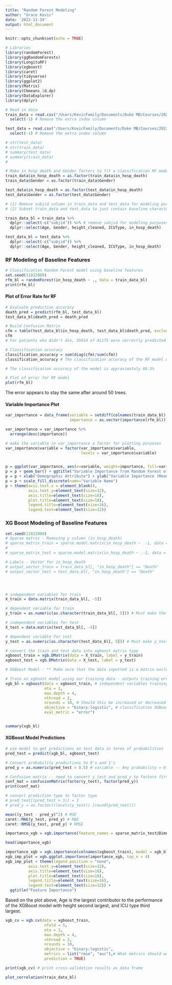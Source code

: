 ```yaml
---
title: "Random Forest Modeling"
author: "Grace Kovic"
date: '2022-11-19'
output: html_document
---
```


```r
knitr::opts_chunk$set(echo = TRUE)
```

```r
# Libraries 
library(randomForest)
library(ggRandomForests)
library(LongituRF)
library(xgboost)
library(caret)
library(tidyverse)
library(ggplot2)
library(Matrix)
library(Ckmeans.1d.dp)
library(DataExplorer)
library(dplyr)
```

```r
# Read in data 
train_data = read.csv("/Users/KovicFamily/Documents/Duke MB/Courses/2022-2023 Courses/Fall 2022/BIOSTAT 707 - Stat Machine Learning/Final Project/707FinalProject/train.csv") %>% 
  select(-1) # Remove the extra index column 

test_data = read.csv("/Users/KovicFamily/Documents/Duke MB/Courses/2022-2023 Courses/Fall 2022/BIOSTAT 707 - Stat Machine Learning/Final Project/707FinalProject/test.csv") %>% 
  select(-1) # Remove the extra index column 
```

```r
# str(test_data)
# str(train_data)
# summary(test_data)
# summary(train_data)
# 

# Make in_hosp_death and Gender factors to fit a classification RF model
train_data$in_hosp_death = as.factor(train_data$in_hosp_death)
train_data$Gender = as.factor(train_data$Gender)

test_data$in_hosp_death = as.factor(test_data$in_hosp_death)
test_data$Gender = as.factor(test_data$Gender)
```

```r
# (1) Remove subjid column in train_data and test_data for modeling purposes  
# (2) Subset train_data and test_data to just contain baseline characteristics collected at time of ICU admission (Age, Gender, Weight, Height, ICU Type, in_hosp_death) plus in_hosp_death

train_data_bl = train_data %>% 
  dplyr::select(-c("subjid")) %>% # remove subjid for modeling purposes 
  dplyr::select(Age, Gender, height_cleaned, ICUType, in_hosp_death)

test_data_bl = test_data %>% 
  dplyr::select(-c("subjid")) %>% 
  dplyr::select(Age, Gender, height_cleaned, ICUType, in_hosp_death)
```

### RF Modeling of Baseline Features

```r
# Classification Random Forest model using baseline features
set.seed(11022009)
rfm_bl = randomForest(in_hosp_death ~ ., data = train_data_bl) 
print(rfm_bl)

```

#### Plot of Error Rate for RF 

```r
# Evaluate prediction accuracy
death_pred = predict(rfm_bl, test_data_bl)
test_data_bl$death_pred = death_pred

# Build Confusion Matrix 
cfm = table(test_data_bl$in_hosp_death, test_data_bl$death_pred, exclude = NULL)
cfm
# For patients who didn't die, 35014 of 41175 were correctly predicted to have not died. For those who did die, 621 of 41175 were correctly predicted to have died. 

# Classification accuracy 
classification_accuracy = sum(diag(cfm)/sum(cfm))
classification_accuracy # The classification accuracy of the RF model using baseline 

# The classification accuracy of the model is approximately 86.5%

```

```r
# Plot of error for RF model
plot(rfm_bl)
```

The error appears to stay the same after around 50 trees.

#### Variable Importance Plot 

```r
var_importance = data_frame(variable = setdiff(colnames(train_data_bl), "in_hosp_death"), 
                            importance = as.vector(importance(rfm_bl)))

var_importance = var_importance %>% 
  arrange(desc(importance)) 

# make the variable in var_importance a factor for plotting purposes 
var_importance$variable = factor(var_importance$variable, 
                                 levels = var_importance$variable)


p = ggplot(var_importance, aes(x=variable, weight=importance, fill=variable))
p = p + geom_bar() + ggtitle("Variable Importance from Random Forest of Baseline Features")
p = p + xlab("Demographic Attribute") + ylab("Variable Importance (Mean Decrease in Gini Index)")
p = p + scale_fill_discrete(name="Variable Name")
p + theme(axis.text.x = element_blank(),
          axis.text.y=element_text(size=12),
          axis.title=element_text(size=16),
          plot.title=element_text(size=18),
          legend.title=element_text(size=16),
          legend.text=element_text(size=12)) 

```

### XG Boost Modeling of Baseline Features

```r
set.seed(11022009)
# Sparse matrix - Removing y column (in_hosp_death)
# sparse_matrix_train = sparse.model.matrix(in_hosp_death ~ .-1, data = train_data_bl)
# 
# sparse_matrix_test = sparse.model.matrix(in_hosp_death ~ .-1, data = test_data_bl)

# Labels - Vector for in_hosp_death
# output_vector_train = train_data_bl[, "in_hosp_death"] == "Death"
# output_vector_test = test_data_bl[, "in_hosp_death"] == "Death"




# independent variables for train
X_train = data.matrix(train_data_bl[, -5])

# dependent variable for train
y_train = as.numeric(as.character(train_data_bl[, 5])) # Must make the y_train a character and then numeric

# independent variables for test
X_test = data.matrix(test_data_bl[, -5])

# dependent variable for test
y_test = as.numeric(as.character(test_data_bl[, 5])) # Must make y_test a character and then numeric

# convert the train and test data into xgboost matrix type 
xgboost_train = xgb.DMatrix(data = X_train, label = y_train)
xgboost_test = xgb.DMatrix(data = X_test, label = y_test)

# XGBoost Model - ** Make sure that the data inputted is a matrix excluding y variable. The y variable will be inputted as a separate vector using the label argument

# Train an xgboost model using our training data - outputs training error
xgb_bl = xgboost(data = xgboost_train, # independent variables training data
                 eta = 1, 
                 max.depth = 4, 
                 nthread = 2, 
                 nrounds = 10, # Should this be increased or decreased ?
                 objective = "binary:logistic", # classification XGBoost
                 eval_metric = "error") 


summary(xgb_bl)

```

#### XGBoost Model Predictions
```r
# use model to get predictions on test data in terms of probabilities 
pred_test = predict(xgb_bl, xgboost_test)

# Convert probability predictions to 0's and 1's
pred_y = as.numeric(pred_test > 0.5) # variable -- Any probability > 0.5 is classified as 1 and 0, otherwise 

# Confusion matrix -- need to convert y_test and pred_y to factors first
conf_mat = confusionMatrix(factor(y_test), factor(pred_y))
print(conf_mat)

# convert prediction type to factor type 
# pred_test[(pred_test > 3)] = 3
# pred_y = as.factor((levels(y_test)) [round(pred_test)])

```

```r
mean((y_test - pred_y)^2) # MSE
caret::MAE(y_test, pred_y) # MAE
caret::RMSE(y_test, pred_y) # RMSE
```

```r
importance_xgb = xgb.importance(feature_names = sparse_matrix_test@Dimnames[[2]], model = xgb_bl)

head(importance_xgb)

importance_xgb = xgb.importance(colnames(xgboost_train), model = xgb_bl)
xgb_imp_plot = xgb.ggplot.importance(importance_xgb, top_n = 4) 
xgb_imp_plot + theme(legend.position = "none", 
          axis.text.y=element_text(size=12),
          axis.title=element_text(size=16),
          plot.title=element_text(size=18),
          legend.title=element_text(size=16),
          legend.text=element_text(size=12)) + 
  ggtitle("Feature Importance")

```
Based on the plot above, Age is the largest contributor to the performance of the XGBoost model with height second largest, and ICU type third largest. 
```r
xgb_cv = xgb.cv(data = xgboost_train, 
                 nfold = 5,
                 eta = 1, 
                 max.depth = 4, 
                 nthread = 2, 
                 nrounds = 10, 
                 objective = "binary:logistic", 
                 metrics = list("rmse", "auc"),# What metrics should we use? 
                 prediction = TRUE)

print(xgb_cv) # print cross-validation results as data frame 
```


```r
plot_correlation(train_data_bl)


```

